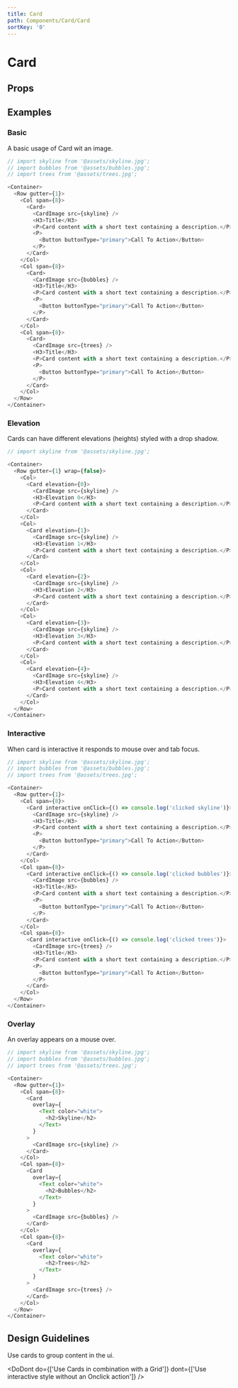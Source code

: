 ```yaml
---
title: Card
path: Components/Card/Card
sortKey: '0'
---
```



# Card

<Description of="Card" />

## Props

<Props of="Card" />

## Examples

### Basic

A basic usage of Card wit an image.

```js live
// import skyline from '@assets/skyline.jpg';
// import bubbles from '@assets/bubbles.jpg';
// import trees from '@assets/trees.jpg';

<Container>
  <Row gutter={1}>
    <Col span={8}>
      <Card>
        <CardImage src={skyline} />
        <H3>Title</H3>
        <P>Card content with a short text containing a description.</P>
        <P>
          <Button buttonType="primary">Call To Action</Button>
        </P>
      </Card>
    </Col>
    <Col span={8}>
      <Card>
        <CardImage src={bubbles} />
        <H3>Title</H3>
        <P>Card content with a short text containing a description.</P>
        <P>
          <Button buttonType="primary">Call To Action</Button>
        </P>
      </Card>
    </Col>
    <Col span={8}>
      <Card>
        <CardImage src={trees} />
        <H3>Title</H3>
        <P>Card content with a short text containing a description.</P>
        <P>
          <Button buttonType="primary">Call To Action</Button>
        </P>
      </Card>
    </Col>
  </Row>
</Container>
```

### Elevation

Cards can have different elevations (heights) styled with a drop shadow.

```js live
// import skyline from '@assets/skyline.jpg';

<Container>
  <Row gutter={1} wrap={false}>
    <Col>
      <Card elevation={0}>
        <CardImage src={skyline} />
        <H3>Elevation 0</H3>
        <P>Card content with a short text containing a description.</P>
      </Card>
    </Col>
    <Col>
      <Card elevation={1}>
        <CardImage src={skyline} />
        <H3>Elevation 1</H3>
        <P>Card content with a short text containing a description.</P>
      </Card>
    </Col>
    <Col>
      <Card elevation={2}>
        <CardImage src={skyline} />
        <H3>Elevation 2</H3>
        <P>Card content with a short text containing a description.</P>
      </Card>
    </Col>
    <Col>
      <Card elevation={3}>
        <CardImage src={skyline} />
        <H3>Elevation 3</H3>
        <P>Card content with a short text containing a description.</P>
      </Card>
    </Col>
    <Col>
      <Card elevation={4}>
        <CardImage src={skyline} />
        <H3>Elevation 4</H3>
        <P>Card content with a short text containing a description.</P>
      </Card>
    </Col>
  </Row>
</Container>
```

### Interactive

When card is interactive it responds to mouse over and tab focus.

```js live
// import skyline from '@assets/skyline.jpg';
// import bubbles from '@assets/bubbles.jpg';
// import trees from '@assets/trees.jpg';

<Container>
  <Row gutter={1}>
    <Col span={8}>
      <Card interactive onClick={() => console.log('clicked skyline')}>
        <CardImage src={skyline} />
        <H3>Title</H3>
        <P>Card content with a short text containing a description.</P>
        <P>
          <Button buttonType="primary">Call To Action</Button>
        </P>
      </Card>
    </Col>
    <Col span={8}>
      <Card interactive onClick={() => console.log('clicked bubbles')}>
        <CardImage src={bubbles} />
        <H3>Title</H3>
        <P>Card content with a short text containing a description.</P>
        <P>
          <Button buttonType="primary">Call To Action</Button>
        </P>
      </Card>
    </Col>
    <Col span={8}>
      <Card interactive onClick={() => console.log('clicked trees')}>
        <CardImage src={trees} />
        <H3>Title</H3>
        <P>Card content with a short text containing a description.</P>
        <P>
          <Button buttonType="primary">Call To Action</Button>
        </P>
      </Card>
    </Col>
  </Row>
</Container>
```

### Overlay

An overlay appears on a mouse over.

```js live
// import skyline from '@assets/skyline.jpg';
// import bubbles from '@assets/bubbles.jpg';
// import trees from '@assets/trees.jpg';

<Container>
  <Row gutter={1}>
    <Col span={8}>
      <Card
        overlay={
          <Text color="white">
            <h2>Skyline</h2>
          </Text>
        }
      >
        <CardImage src={skyline} />
      </Card>
    </Col>
    <Col span={8}>
      <Card
        overlay={
          <Text color="white">
            <h2>Bubbles</h2>
          </Text>
        }
      >
        <CardImage src={bubbles} />
      </Card>
    </Col>
    <Col span={8}>
      <Card
        overlay={
          <Text color="white">
            <h2>Trees</h2>
          </Text>
        }
      >
        <CardImage src={trees} />
      </Card>
    </Col>
  </Row>
</Container>
```

## Design Guidelines

Use cards to group content in the ui.

<DoDont
  do={['Use Cards in combination with a Grid']}
  dont={['Use interactive style without an Onclick action']}
/>
